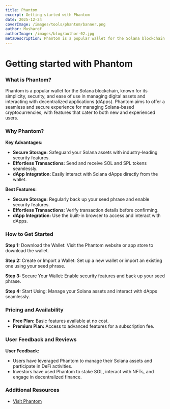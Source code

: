 ```yaml
---
title: Phantom
excerpt: Getting started with Phantom
date: 2025-12-24
coverImage: /images/tools/phantom/banner.png
author: Musharof
authorImage: /images/blog/author-02.jpg
metaDescription: Phantom is a popular wallet for the Solana blockchain. Learn what it is & get started with it today. Find Dexscreener, Solana Explorer and other tools today.
---
```


# Getting started with Phantom

### What is Phantom?

Phantom is a popular wallet for the Solana blockchain, known for its simplicity, security, and ease of use in managing digital assets and interacting with decentralized applications (dApps). Phantom aims to offer a seamless and secure experience for managing Solana-based cryptocurrencies, with features that cater to both new and experienced users.

### Why Phantom?

**Key Advantages:**
- **Secure Storage:** Safeguard your Solana assets with industry-leading security features.
- **Effortless Transactions:** Send and receive SOL and SPL tokens seamlessly.
- **dApp Integration:** Easily interact with Solana dApps directly from the wallet.

**Best Features:**
- **Secure Storage:** Regularly back up your seed phrase and enable security features.
- **Effortless Transactions:** Verify transaction details before confirming.
- **dApp Integration:** Use the built-in browser to access and interact with dApps.

### How to Get Started

**Step 1:** Download the Wallet: Visit the Phantom website or app store to download the wallet.

**Step 2:** Create or Import a Wallet: Set up a new wallet or import an existing one using your seed phrase.

**Step 3:** Secure Your Wallet: Enable security features and back up your seed phrase.

**Step 4:** Start Using: Manage your Solana assets and interact with dApps seamlessly.

### Pricing and Availability

- **Free Plan:** Basic features available at no cost.
- **Premium Plan:** Access to advanced features for a subscription fee.

### User Feedback and Reviews

**User Feedback:**
- Users have leveraged Phantom to manage their Solana assets and participate in DeFi activities.
- Investors have used Phantom to stake SOL, interact with NFTs, and engage in decentralized finance.

### Additional Resources

- [Visit Phantom](https://phantom.app)